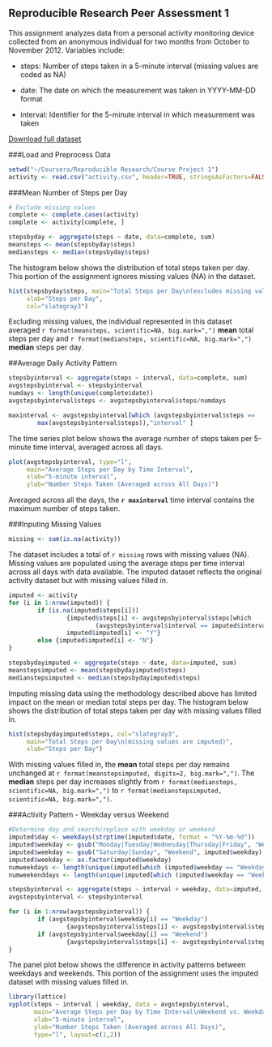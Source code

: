 Reproducible Research Peer Assessment 1
---

This assignment analyzes data from a personal activity monitoring device collected from an anonymous individual for two months from October to November 2012. Variables include:

- steps: Number of steps taken in a 5-minute interval (missing values are coded as NA)

- date: The date on which the measurement was taken in YYYY-MM-DD format

- interval: Identifier for the 5-minute interval in which measurement was taken

[Download full dataset](https://d396qusza40orc.cloudfront.net/repdata%2Fdata%2Factivity.zip)

###Load and Preprocess Data

```r
setwd("~/Coursera/Reproducible Research/Course Project 1")
activity <- read.csv("activity.csv", header=TRUE, stringsAsFactors=FALSE)
```

###Mean Number of Steps per Day


```r
# Exclude missing values
complete <- complete.cases(activity)
complete <- activity[complete, ] 

stepsbyday <- aggregate(steps ~ date, data=complete, sum) 
meansteps <- mean(stepsbyday$steps)
mediansteps <- median(stepsbyday$steps)
```


The histogram below shows the distribution of total steps taken per day. This portion of the assignment ignores missing values (NA) in the dataset. 

```r
hist(stepsbyday$steps, main="Total Steps per Day\n(excludes missing values)",
     xlab="Steps per Day", 
     col="slategray3")
```

Excluding missing values, the individual represented in this dataset averaged `r format(meansteps, scientific=NA, big.mark=",")` **mean** total steps per day and `r format(mediansteps, scientific=NA, big.mark=",")` **median** steps per day.


##Average Daily Activity Pattern

```r
stepsbyinterval <- aggregate(steps ~ interval, data=complete, sum)
avgstepsbyinterval <- stepsbyinterval
numdays <- length(unique(complete$date))
avgstepsbyinterval$steps <- avgstepsbyinterval$steps/numdays

maxinterval <- avgstepsbyinterval[which (avgstepsbyinterval$steps == 
        max(avgstepsbyinterval$steps)),"interval" ]
```


The time series plot below shows the average number of steps taken per 5-minute time interval, averaged across all days.

```r
plot(avgstepsbyinterval, type="l",
     main="Average Steps per Day by Time Interval", 
     xlab="5-minute interval", 
     ylab="Number Steps Taken (Averaged across All Days)")
```

Averaged across all the days, the **`r maxinterval`** time interval contains the maximum number of steps taken.


###Inputing Missing Values

```r
missing <- sum(is.na(activity))
```

The dataset includes a total of `r missing` rows with missing values (NA).  Missing values are populated using the average steps per time interval across all days with data available.  The imputed dataset reflects the original activity dataset but with missing values filled in.

```r
imputed <- activity
for (i in 1:nrow(imputed)) {
        if (is.na(imputed$steps[i])) 
                {imputed$steps[i] <- avgstepsbyinterval$steps[which
                        (avgstepsbyinterval$interval == imputed$interval[i])]
                imputed$imputed[i] <- "Y"}   
        else {imputed$imputed[i] <- "N"}
}

stepsbydayimputed <- aggregate(steps ~ date, data=imputed, sum)
meanstepsimputed <- mean(stepsbydayimputed$steps)
medianstepsimputed <- median(stepsbydayimputed$steps)
```

Imputing missing data using the methodology described above has limited impact on the mean or median total steps per day. The histogram below shows the distribution of total steps taken per day with missing values filled in.

```r
hist(stepsbydayimputed$steps, col="slategray3",
     main="Total Steps per Day\n(missing values are imputed)", 
     xlab="Steps per Day") 
```

With missing values filled in, the **mean** total steps per day remains unchanged at `r format(meanstepsimputed, digits=2, big.mark=",")`.  The **median** steps per day increases slightly from `r format(mediansteps, scientific=NA, big.mark=",")` to `r format(medianstepsimputed, scientific=NA, big.mark=",")`.

###Activity Pattern - Weekday versus Weekend

```r
#Determine day and search/replace with weekday or weekend
imputed$day <- weekdays(strptime(imputed$date, format = "%Y-%m-%d"))
imputed$weekday <- gsub("Monday|Tuesday|Wednesday|Thursday|Friday", "Weekday", imputed$day)
imputed$weekday <- gsub("Saturday|Sunday", "Weekend", imputed$weekday)
imputed$weekday <- as.factor(imputed$weekday)
numweekdays <- length(unique(imputed[which (imputed$weekday == "Weekday"),"date"]))
numweekenddays <- length(unique(imputed[which (imputed$weekday == "Weekend"),"date"]))

stepsbyinterval <- aggregate(steps ~ interval + weekday, data=imputed, sum)
avgstepsbyinterval <- stepsbyinterval

for (i in 1:nrow(avgstepsbyinterval)) {
        if (avgstepsbyinterval$weekday[i] == "Weekday") 
                {avgstepsbyinterval$steps[i] <- avgstepsbyinterval$steps[i]/numweekdays}
        if (avgstepsbyinterval$weekday[i] == "Weekend") 
                {avgstepsbyinterval$steps[i] <- avgstepsbyinterval$steps[i]/numweekenddays}
}
```


The panel plot below shows the difference in activity patterns between weekdays and weekends.  This portion of the assignment uses the imputed dataset with missing values filled in.

```r
library(lattice)
xyplot(steps ~ interval | weekday, data = avgstepsbyinterval, 
       main="Average Steps per Day by Time Interval\nWeekend vs. Weekday",
       xlab="5-minute interval", 
       ylab="Number Steps Taken (Averaged across All Days)", 
       type="l", layout=c(1,2))
```
